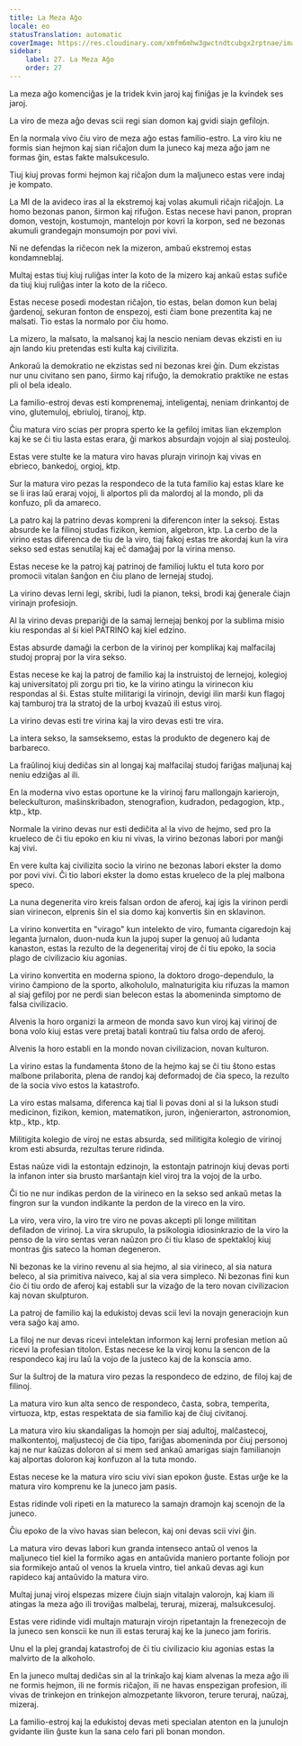 ```yaml
---
title: La Meza Aĝo
locale: eo
statusTranslation: automatic
coverImage: https://res.cloudinary.com/xmfm6mhw3gwctndtcubgx2rptnae/image/upload/v1740337243/small_cover_educacion_fundamental_a051170f1c.webp
sidebar:
    label: 27. La Meza Aĝo
    order: 27
---
```

La meza aĝo komenciĝas je la tridek kvin jaroj kaj finiĝas je la kvindek ses jaroj.

La viro de meza aĝo devas scii regi sian domon kaj gvidi siajn gefilojn.

En la normala vivo ĉiu viro de meza aĝo estas familio-estro. La viro kiu ne formis sian hejmon kaj sian riĉaĵon dum la juneco kaj meza aĝo jam ne formas ĝin, estas fakte malsukcesulo.

Tiuj kiuj provas formi hejmon kaj riĉaĵon dum la maljuneco estas vere indaj je kompato.

La MI de la avideco iras al la ekstremoj kaj volas akumuli riĉajn riĉaĵojn. La homo bezonas panon, ŝirmon kaj rifuĝon. Estas necese havi panon, propran domon, vestojn, kostumojn, mantelojn por kovri la korpon, sed ne bezonas akumuli grandegajn monsumojn por povi vivi.

Ni ne defendas la riĉecon nek la mizeron, ambaŭ ekstremoj estas kondamneblaj.

Multaj estas tiuj kiuj ruliĝas inter la koto de la mizero kaj ankaŭ estas sufiĉe da tiuj kiuj ruliĝas inter la koto de la riĉeco.

Estas necese posedi modestan riĉaĵon, tio estas, belan domon kun belaj ĝardenoj, sekuran fonton de enspezoj, esti ĉiam bone prezentita kaj ne malsati. Tio estas la normalo por ĉiu homo.

La mizero, la malsato, la malsanoj kaj la nescio neniam devas ekzisti en iu ajn lando kiu pretendas esti kulta kaj civilizita.

Ankoraŭ la demokratio ne ekzistas sed ni bezonas krei ĝin. Dum ekzistas nur unu civitano sen pano, ŝirmo kaj rifuĝo, la demokratio praktike ne estas pli ol bela idealo.

La familio-estroj devas esti komprenemaj, inteligentaj, neniam drinkantoj de vino, glutemuloj, ebriuloj, tiranoj, ktp.

Ĉiu matura viro scias per propra sperto ke la gefiloj imitas lian ekzemplon kaj ke se ĉi tiu lasta estas erara, ĝi markos absurdajn vojojn al siaj posteuloj.

Estas vere stulte ke la matura viro havas plurajn virinojn kaj vivas en ebrieco, bankedoj, orgioj, ktp.

Sur la matura viro pezas la respondeco de la tuta familio kaj estas klare ke se li iras laŭ eraraj vojoj, li alportos pli da malordoj al la mondo, pli da konfuzo, pli da amareco.

La patro kaj la patrino devas kompreni la diferencon inter la seksoj. Estas absurde ke la filinoj studas fizikon, kemion, algebron, ktp. La cerbo de la virino estas diferenca de tiu de la viro, tiaj fakoj estas tre akordaj kun la vira sekso sed estas senutilaj kaj eĉ damaĝaj por la virina menso.

Estas necese ke la patroj kaj patrinoj de familioj luktu el tuta koro por promocii vitalan ŝanĝon en ĉiu plano de lernejaj studoj.

La virino devas lerni legi, skribi, ludi la pianon, teksi, brodi kaj ĝenerale ĉiajn virinajn profesiojn.

Al la virino devas prepariĝi de la samaj lernejaj benkoj por la sublima misio kiu respondas al ŝi kiel PATRINO kaj kiel edzino.

Estas absurde damaĝi la cerbon de la virinoj per komplikaj kaj malfacilaj studoj propraj por la vira sekso.

Estas necese ke kaj la patroj de familio kaj la instruistoj de lernejoj, kolegioj kaj universitatoj pli zorgu pri tio, ke la virino atingu la virinecon kiu respondas al ŝi. Estas stulte militarigi la virinojn, devigi ilin marŝi kun flagoj kaj tamburoj tra la stratoj de la urboj kvazaŭ ili estus viroj.

La virino devas esti tre virina kaj la viro devas esti tre vira.

La intera sekso, la samseksemo, estas la produkto de degenero kaj de barbareco.

La fraŭlinoj kiuj dediĉas sin al longaj kaj malfacilaj studoj fariĝas maljunaj kaj neniu edziĝas al ili.

En la moderna vivo estas oportune ke la virinoj faru mallongajn karierojn, beleckulturon, maŝinskribadon, stenografion, kudradon, pedagogion, ktp., ktp., ktp.

Normale la virino devas nur esti dediĉita al la vivo de hejmo, sed pro la krueleco de ĉi tiu epoko en kiu ni vivas, la virino bezonas labori por manĝi kaj vivi.

En vere kulta kaj civilizita socio la virino ne bezonas labori ekster la domo por povi vivi. Ĉi tio labori ekster la domo estas krueleco de la plej malbona speco.

La nuna degenerita viro kreis falsan ordon de aferoj, kaj igis la virinon perdi sian virinecon, elprenis ŝin el sia domo kaj konvertis ŝin en sklavinon.

La virino konvertita en "virago" kun intelekto de viro, fumanta cigaredojn kaj leganta ĵurnalon, duon-nuda kun la jupoj super la genuoj aŭ ludanta kanaston, estas la rezulto de la degeneritaj viroj de ĉi tiu epoko, la socia plago de civilizacio kiu agonias.

La virino konvertita en moderna spiono, la doktoro drogo-dependulo, la virino ĉampiono de la sporto, alkoholulo, malnaturigita kiu rifuzas la mamon al siaj gefiloj por ne perdi sian belecon estas la abomeninda simptomo de falsa civilizacio.

Alvenis la horo organizi la armeon de monda savo kun viroj kaj virinoj de bona volo kiuj estas vere pretaj batali kontraŭ tiu falsa ordo de aferoj.

Alvenis la horo establi en la mondo novan civilizacion, novan kulturon.

La virino estas la fundamenta ŝtono de la hejmo kaj se ĉi tiu ŝtono estas malbone prilaborita, plena de randoj kaj deformadoj de ĉia speco, la rezulto de la socia vivo estos la katastrofo.

La viro estas malsama, diferenca kaj tial li povas doni al si la lukson studi medicinon, fizikon, kemion, matematikon, juron, inĝenierarton, astronomion, ktp., ktp., ktp.

Militigita kolegio de viroj ne estas absurda, sed militigita kolegio de virinoj krom esti absurda, rezultas terure ridinda.

Estas naŭze vidi la estontajn edzinojn, la estontajn patrinojn kiuj devas porti la infanon inter sia brusto marŝantajn kiel viroj tra la vojoj de la urbo.

Ĉi tio ne nur indikas perdon de la virineco en la sekso sed ankaŭ metas la fingron sur la vundon indikante la perdon de la vireco en la viro.

La viro, vera viro, la viro tre viro ne povas akcepti pli longe milititan defiladon de virinoj. La vira skrupulo, la psikologia idiosinkrazio de la viro la penso de la viro sentas veran naŭzon pro ĉi tiu klaso de spektakloj kiuj montras ĝis sateco la homan degeneron.

Ni bezonas ke la virino revenu al sia hejmo, al sia virineco, al sia natura beleco, al sia primitiva naiveco, kaj al sia vera simpleco. Ni bezonas fini kun ĉio ĉi tiu ordo de aferoj kaj establi sur la vizaĝo de la tero novan civilizacion kaj novan skulpturon.

La patroj de familio kaj la edukistoj devas scii levi la novajn generaciojn kun vera saĝo kaj amo.

La filoj ne nur devas ricevi intelektan informon kaj lerni profesian metion aŭ ricevi la profesian titolon. Estas necese ke la viroj konu la sencon de la respondeco kaj iru laŭ la vojo de la justeco kaj de la konscia amo.

Sur la ŝultroj de la matura viro pezas la respondeco de edzino, de filoj kaj de filinoj.

La matura viro kun alta senco de respondeco, ĉasta, sobra, temperita, virtuoza, ktp, estas respektata de sia familio kaj de ĉiuj civitanoj.

La matura viro kiu skandaligas la homojn per siaj adultoj, malĉastecoj, malkontentoj, maljustecoj de ĉia tipo, fariĝas abomeninda por ĉiuj personoj kaj ne nur kaŭzas doloron al si mem sed ankaŭ amarigas siajn familianojn kaj alportas doloron kaj konfuzon al la tuta mondo.

Estas necese ke la matura viro sciu vivi sian epokon ĝuste. Estas urĝe ke la matura viro komprenu ke la juneco jam pasis.

Estas ridinde voli ripeti en la matureco la samajn dramojn kaj scenojn de la juneco.

Ĉiu epoko de la vivo havas sian belecon, kaj oni devas scii vivi ĝin.

La matura viro devas labori kun granda intenseco antaŭ ol venos la maljuneco tiel kiel la formiko agas en antaŭvida maniero portante foliojn por sia formikejo antaŭ ol venos la kruela vintro, tiel ankaŭ devas agi kun rapideco kaj antaŭvido la matura viro.

Multaj junaj viroj elspezas mizere ĉiujn siajn vitalajn valorojn, kaj kiam ili atingas la meza aĝo ili troviĝas malbelaj, teruraj, mizeraj, malsukcesuloj.

Estas vere ridinde vidi multajn maturajn virojn ripetantajn la frenezecojn de la juneco sen konscii ke nun ili estas teruraj kaj ke la juneco jam foriris.

Unu el la plej grandaj katastrofoj de ĉi tiu civilizacio kiu agonias estas la malvirto de la alkoholo.

En la juneco multaj dediĉas sin al la trinkaĵo kaj kiam alvenas la meza aĝo ili ne formis hejmon, ili ne formis riĉaĵon, ili ne havas enspezigan profesion, ili vivas de trinkejon en trinkejon almozpetante likvoron, terure teruraj, naŭzaj, mizeraj.

La familio-estroj kaj la edukistoj devas meti specialan atenton en la junulojn gvidante ilin ĝuste kun la sana celo fari pli bonan mondon.

